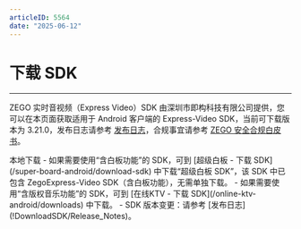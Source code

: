 ```yaml
---
articleID: 5564
date: "2025-06-12"
---
```


# 下载 SDK

- - -

ZEGO 实时音视频（Express Video）SDK 由深圳市即构科技有限公司提供，您可以在本页面获取适用于 Android 客户端的 Express-Video SDK，当前可下载版本为 3.21.0，发布日志请参考 [发布日志](!DownloadSDK/Release_Notes)，合规事宜请参考 [ZEGO 安全合规白皮书](/policies-and-agreements/zego-security-and-compliance-white-paper)。
     
<Card title="Express-Video SDK v3.21.0" href="https://artifact-sdk.zego.im/rtc/ZegoExpressVideo/android/ZegoExpressVideo-android-shared-java.zip" target="_blank">
本地下载
</Card>
<Note title="说明">
- 如果需要使用“含白板功能”的 SDK，可到 [超级白板 - 下载 SDK](/super-board-android/download-sdk) 中下载“超级白板 SDK”，该 SDK 中已包含 ZegoExpress-Video SDK（含白板功能），无需单独下载。
- 如果需要使用“含版权音乐功能”的 SDK，可到 [在线KTV - 下载 SDK](/online-ktv-android/downloads) 中下载。
- SDK 版本变更：请参考 [发布日志](!DownloadSDK/Release_Notes)。
</Note>

